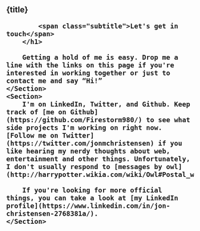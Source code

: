 


<PageLayout title={title}>
	<Section tag="header" emphasis>
		<h1>
			{title}

			<span class="subtitle">Let's get in touch</span>
		</h1>

		Getting a hold of me is easy. Drop me a line with the links on this page if you're interested in working together or just to contact me and say “Hi!”
	</Section>
	<Section>
		I'm on LinkedIn, Twitter, and Github. Keep track of [me on Github](https://github.com/Firestorm980/) to see what side projects I'm working on right now. [Follow me on Twitter](https://twitter.com/jonmchristensen) if you like hearing my nerdy thoughts about web, entertainment and other things. Unfortunately, I don't usually respond to [messages by owl](http://harrypotter.wikia.com/wiki/Owl#Postal_workers).

		If you're looking for more official things, you can take a look at [my LinkedIn profile](https://www.linkedin.com/in/jon-christensen-2768381a/).
	</Section>
</PageLayout>
